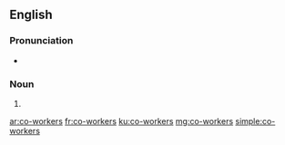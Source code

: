 ==English==

===Pronunciation===
* {{IPA|/kəʊˈwɜː.kərz/|lang=en}}

===Noun===
{{head|en|noun plural form}}

# {{plural of|co-worker|lang=en}}

[[ar:co-workers]]
[[fr:co-workers]]
[[ku:co-workers]]
[[mg:co-workers]]
[[simple:co-workers]]